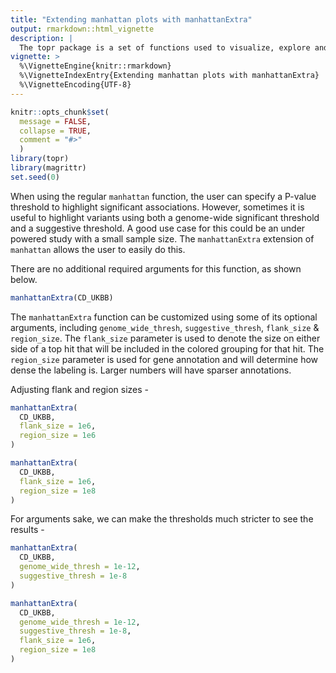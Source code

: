 ```yaml
---
title: "Extending manhattan plots with manhattanExtra"
output: rmarkdown::html_vignette
description: |
  The topr package is a set of functions used to visualize, explore and annotate genetic association results.
vignette: >
  %\VignetteEngine{knitr::rmarkdown}
  %\VignetteIndexEntry{Extending manhattan plots with manhattanExtra}
  %\VignetteEncoding{UTF-8}
---
```


```r
knitr::opts_chunk$set(
  message = FALSE,
  collapse = TRUE,
  comment = "#>"
  )
library(topr)
library(magrittr)
set.seed(0)
```

When using the regular `manhattan` function, the user can specify a P-value threshold to highlight significant associations. However, sometimes it is useful to highlight variants using both a genome-wide significant threshold and a suggestive threshold. A good use case for this could be an under powered study with a small sample size. The `manhattanExtra` extension of `manhattan` allows the user to easily do this.

There are no additional required arguments for this function, as shown below.

```r
manhattanExtra(CD_UKBB)
```

The `manhattanExtra` function can be customized using some of its optional arguments, including `genome_wide_thresh`, `suggestive_thresh`, `flank_size` & `region_size`. The `flank_size` parameter is used to denote the size on either side of a top hit that will be included in the colored grouping for that hit. The `region_size` parameter is used for gene annotation and will determine how dense the labeling is. Larger numbers will have sparser annotations.

Adjusting flank and region sizes -

```r
manhattanExtra(
  CD_UKBB,
  flank_size = 1e6,
  region_size = 1e6
)
```

```r
manhattanExtra(
  CD_UKBB,
  flank_size = 1e6,
  region_size = 1e8
)
```

For arguments sake, we can make the thresholds much stricter to see the results -

```r
manhattanExtra(
  CD_UKBB,
  genome_wide_thresh = 1e-12,
  suggestive_thresh = 1e-8
)
```

```r
manhattanExtra(
  CD_UKBB,
  genome_wide_thresh = 1e-12,
  suggestive_thresh = 1e-8,
  flank_size = 1e6,
  region_size = 1e8
)
```